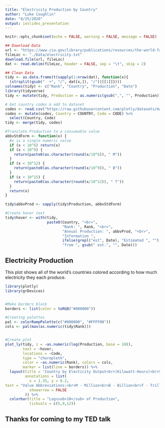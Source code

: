 ```yaml
---
title: "Electricity Production by Country"
author: "Luke Coughlin"
date: "8/25/2020"
output: ioslides_presentation
---
```


```r
knitr::opts_chunk$set(echo = FALSE, warning = FALSE, message = FALSE)
```


```r
## Download Data
url <- "https://www.cia.gov/library/publications/resources/the-world-factbook/fields/rawdata_252.txt"
fileLoc <- "./Data/electricity.txt"
download.file(url, fileLoc)
dat <- read.delim(fileLoc, header = FALSE, sep = "\t", skip = 2)
```

```r
## Clean Data
tidy <- as.data.frame(t(sapply(1:nrow(dat), function(x){
  (strsplit(gsub("  +", "/", dat[x,]), "/"))[[1]]})))
colnames(tidy) <- c("Rank", "Country", "Production", "Date")
library(tidyverse)
tidy <- mutate(tidy, Production = as.numeric(gsub(",", "", Production)))

# Get country codes & add to dataset
codes <- read.csv("https://raw.githubusercontent.com/plotly/datasets/master/2014_world_gdp_with_codes.csv")
codes <- mutate(codes, Country = COUNTRY, Code = CODE) %>%
  select(Country, Code)
tidy <- merge(tidy, codes)

#Translate Production to a consumable value
abbvStdForm <- function(x) {
  #x is a single numeric value
  if (x < 10^6) return(x)
  if (x < 10^9) {
    return(paste0(as.character(round(x/10^6)), " M"))
  }
  if (x < 10^12) {
    return(paste0(as.character(round(x/10^9)), " B"))
  }
  if (x < 10^15) {
    return(paste0(as.character(round(x/10^12)), " T"))
  }
  return(x)
}

tidy$abbvProd <- sapply(tidy$Production, abbvStdForm)

#Create hover text
tidy$hover <- with(tidy, 
                   paste0(Country, "<br>",
                          "Rank: ", Rank, "<br>",
                          "Annual Production: ", abbvProd, "<br>",
                          "Information ",
                          ifelse(grepl("est", Date), "Estimated ", ""), 
                          "from ", gsub(" est.", "", Date)))

```

## Electricity Production  
This plot shows all of the world's countries colored according to how much electricity they each produce.  
```r
library(plotly)
library(grDevices)


#Make borders black
borders <- list(color = toRGB("#000000"))

#Creating palettes
pal <- colorRampPalette(c("#000000", "#FFFF00"))
cols <- pal(max(as.numeric(tidy$Rank)))


#Create plot 
plot_ly(tidy, z = ~as.numeric(log(Production, base = 10)), 
        text = ~hover, 
        locations = ~Code,
        type = "choropleth",
        color = ~as.numeric(Rank), colors = cols, 
        marker = list(line = borders)) %>%
  layout(title = 'Country by Electicity Output<br>(Kilowatt-Hours)<br>Source: <a href ="https://www.cia.gov/library/publications/resources/the-world-factbook/fields/252rank.html">CIA World Factbook</a>',
         annotations = list(
           x = 1.35, y = 0.2, 
text = "Value Abbreviations:<br>M - Million<br>B - Billion<br>T - Trillion",
           showarrow = FALSE
         )) %>%
  colorbar(title = "Log<sub>10</sub> of Production",
           tickvals = c(5,9,12))
```


## Thanks for coming to my TED talk  





